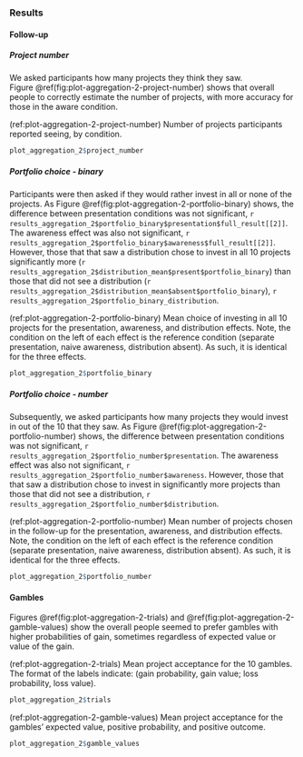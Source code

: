 ### Results {#results-aggregation-2-appendix}

#### Follow-up

##### Project number

We asked participants how many projects they think they saw.
Figure \@ref(fig:plot-aggregation-2-project-number) shows that overall people
to correctly estimate the number of projects, with more accuracy for those in
the aware condition.

(ref:plot-aggregation-2-project-number) Number of projects participants reported seeing, by condition.

```r
plot_aggregation_2$project_number
```

##### Portfolio choice - binary

Participants were then asked if they would rather invest in all or none of the
projects. As Figure \@ref(fig:plot-aggregation-2-portfolio-binary) shows, the
difference between presentation conditions was not significant,
`r results_aggregation_2$portfolio_binary$presentation$full_result[[2]]`. The
awareness effect was also not significant,
`r results_aggregation_2$portfolio_binary$awareness$full_result[[2]]`. However,
those that that saw a distribution chose to invest in all 10 projects
significantly more
(`r results_aggregation_2$distribution_mean$present$portfolio_binary`) than
those that did not see a distribution
(`r results_aggregation_2$distribution_mean$absent$portfolio_binary`),
`r results_aggregation_2$portfolio_binary_distribution`.

(ref:plot-aggregation-2-portfolio-binary) Mean choice of investing in all 10 projects for the presentation, awareness, and distribution effects. Note, the condition on the left of each effect is the reference condition (separate presentation, naive awareness, distribution absent). As such, it is identical for the three effects.

```r
plot_aggregation_2$portfolio_binary
```

##### Portfolio choice - number

Subsequently, we asked participants how many projects they would invest in out
of the 10 that they saw. As
Figure \@ref(fig:plot-aggregation-2-portfolio-number) shows, the difference
between presentation conditions was not significant,
`r results_aggregation_2$portfolio_number$presentation`. The awareness effect
was also not significant, `r results_aggregation_2$portfolio_number$awareness`.
However, those that that saw a distribution chose to invest in significantly
more projects than those that did not see a distribution,
`r results_aggregation_2$portfolio_number$distribution`.

(ref:plot-aggregation-2-portfolio-number) Mean number of projects chosen in the follow-up for the presentation, awareness, and distribution effects. Note, the condition on the left of each effect is the reference condition (separate presentation, naive awareness, distribution absent). As such, it is identical for the three effects.

```r
plot_aggregation_2$portfolio_number
```

#### Gambles

Figures \@ref(fig:plot-aggregation-2-trials)
and \@ref(fig:plot-aggregation-2-gamble-values) show the overall people seemed
to prefer gambles with higher probabilities of gain, sometimes regardless of
expected value or value of the gain.

(ref:plot-aggregation-2-trials) Mean project acceptance for the 10 gambles. The format of the labels indicate: (gain probability, gain value; loss probability, loss value).

```r
plot_aggregation_2$trials
```

(ref:plot-aggregation-2-gamble-values) Mean project acceptance for the gambles' expected value, positive probability, and positive outcome.

```r
plot_aggregation_2$gamble_values
```

